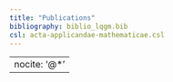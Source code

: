 ```yaml
---
title: "Publications"
bibliography: biblio_lqgm.bib
csl: acta-applicandae-mathematicae.csl
---
```




<!-- ## 2023 -->

<!-- -  "Unified unconditional regression for multivariate quantiles, M-quantiles and expectiles" (with L.       Merlo, N. Salvati, N. Tzavidis) forthcoming  **Journal of the American Statistical Society** -->

<!-- ## 2022 -->

---
nocite: '@*'
---


<!-- ## 2021 -->

<!-- <br> -->